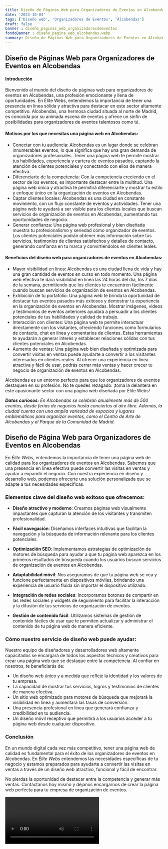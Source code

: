 ```yaml
---
title: Diseño de Páginas Web para Organizadores de Eventos en Alcobendas
date: '2023-10-04'
tags: ['Diseño web', 'Organizadores de Eventos', 'Alcobendas']
draft: false
banner : diseño_paginas_web_organizadoresdeeventos
fondoBanner : diseño_pagina_web_alcobendas.webp
summary: Diseño de Páginas Web para Organizadores de Eventos en Alcobendas
---
```


## Diseño de Páginas Web para Organizadores de Eventos en Alcobendas

#### Introducción
Bienvenido al mundo del diseño de páginas web para organizadores de eventos en Alcobendas, una profesión emocionante y llena de oportunidades. En Élite Webs, entendemos la importancia de tener una presencia en línea sólida y atractiva para destacar en este sector altamente competitivo. Alcobendas, una hermosa ciudad situada al norte de Madrid, es conocida por su animada escena de eventos y ofrece un sinfín de posibilidades para organizadores de eventos talentosos como tú.

#### Motivos por los que necesitas una página web en Alcobendas:
- Conectar con tu audiencia: Alcobendas es un lugar donde se celebran innumerables eventos, lo que significa que hay una gran demanda de organizadores profesionales. Tener una página web te permite mostrar tus habilidades, experiencia y cartera de eventos pasados, captando la atención de clientes potenciales y conectando con ellos de manera efectiva.
- Diferenciarte de la competencia: Con la competencia creciendo en el sector de los eventos, es importante destacar entre la multitud. Una página web única y atractiva te permitirá diferenciarte y mostrar tu estilo y enfoque único en la organización de eventos en Alcobendas.
- Captar clientes locales: Alcobendas es una ciudad en constante movimiento, con un flujo constante de eventos y actividades. Tener una página web te ayudará a ser visible para los clientes locales que buscan servicios de organización de eventos en Alcobendas, aumentando tus oportunidades de negocio.
- Generar confianza: Una página web profesional y bien diseñada muestra tu profesionalismo y seriedad como organizador de eventos. Los clientes potenciales podrán obtener más información sobre tus servicios, testimonios de clientes satisfechos y detalles de contacto, generando confianza en tu marca y convirtiéndolos en clientes leales.

#### Beneficios del diseño web para organizadores de eventos en Alcobendas:
- Mayor visibilidad en línea: Alcobendas es una ciudad llena de vida y hay una gran cantidad de eventos en curso en todo momento. Una página web efectiva te dará visibilidad en línea las 24 horas del día, los 7 días de la semana, permitiendo que los clientes te encuentren fácilmente cuando buscan servicios de organización de eventos en Alcobendas.
- Exhibición de tu portafolio: Una página web te brinda la oportunidad de destacar tus eventos pasados más exitosos y demostrar tu experiencia en la organización de eventos en Alcobendas. Mostrar imágenes, videos y testimonios de eventos anteriores ayudará a persuadir a los clientes potenciales de tus habilidades y calidad de trabajo.
- Interacción con clientes: Una página web te permite interactuar directamente con los visitantes, ofreciendo funciones como formularios de contacto, chat en línea y comentarios de clientes. Estas herramientas te ayudarán a generar interés y establecer relaciones sólidas con tus clientes potenciales en Alcobendas.
- Aumento de ventas: Una página web bien diseñada y optimizada para convertir visitas en ventas puede ayudarte a convertir a los visitantes interesados en clientes reales. Al ofrecer una experiencia en línea atractiva y fácil de usar, podrás cerrar más ventas y hacer crecer tu negocio de organización de eventos en Alcobendas.

Alcobendas es un entorno perfecto para que los organizadores de eventos destaquen en su profesión. No te quedes rezagado: ¡toma la delantera en este apasionante sector con una página web diseñada por Élite Webs!

_**Datos curiosos:** En Alcobendas se celebran anualmente más de 500 eventos, desde ferias de negocios hasta conciertos al aire libre. Además, la ciudad cuenta con una amplia variedad de espacios y lugares emblemáticos para organizar eventos, como el Centro de Arte de Alcobendas y el Parque de la Comunidad de Madrid._

<GifSeo />

<Cta />

## Diseño de Página Web para Organizadores de Eventos en Alcobendas

En *Élite Webs*, entendemos la importancia de tener una página web de calidad para los organizadores de eventos en Alcobendas. Sabemos que una presencia en línea efectiva puede convertir las visitas en ventas y ayudar a expandir el negocio. Con nuestra experiencia en diseño y desarrollo web, podemos ofrecerte una solución personalizada que se adapte a tus necesidades específicas.

### Elementos clave del diseño web exitoso que ofrecemos:

- **Diseño atractivo y moderno**: Creamos páginas web visualmente impactantes que capturan la atención de los visitantes y transmiten profesionalidad.

- **Fácil navegación**: Diseñamos interfaces intuitivas que facilitan la navegación y la búsqueda de información relevante para los clientes potenciales.

- **Optimización SEO**: Implementamos estrategias de optimización de motores de búsqueda para ayudar a que tu página web aparezca en los primeros resultados de búsqueda cuando los usuarios buscan servicios de organización de eventos en Alcobendas.

- **Adaptabilidad móvil**: Nos aseguramos de que tu página web se vea y funcione perfectamente en dispositivos móviles, brindando una experiencia de usuario fluida sin importar el dispositivo utilizado.

- **Integración de redes sociales**: Incorporamos botones de compartir en las redes sociales y widgets de seguimiento para facilitar la interacción y la difusión de tus servicios de organización de eventos.

- **Gestión de contenido fácil**: Utilizamos sistemas de gestión de contenido fáciles de usar que te permiten actualizar y administrar el contenido de tu página web de manera eficiente.

### Cómo nuestro servicio de diseño web puede ayudar:

Nuestro equipo de diseñadores y desarrolladores web altamente capacitados se encargará de todos los aspectos técnicos y creativos para crear una página web que se destaque entre la competencia. Al confiar en nosotros, te beneficiarás de:

- Un diseño web único y a medida que refleje la identidad y los valores de tu empresa.
- La capacidad de mostrar tus servicios, logros y testimonios de clientes de manera efectiva.
- Un sitio web optimizado para motores de búsqueda que mejorará la visibilidad en línea y aumentará las tasas de conversión.
- Una presencia profesional en línea que generará confianza y credibilidad en tu audiencia.
- Un diseño móvil receptivo que permitirá a los usuarios acceder a tu página web desde cualquier dispositivo.

### Conclusión

En un mundo digital cada vez más competitivo, tener una página web de calidad es fundamental para el éxito de los organizadores de eventos en Alcobendas. En *Élite Webs* entendemos las necesidades específicas de tu negocio y estamos preparados para ayudarte a convertir las visitas en ventas a través de un diseño web atractivo, funcional y fácil de encontrar.

No pierdas la oportunidad de destacar entre la competencia y generar más ventas. Contáctanos hoy mismo y déjanos encargarnos de crear la página web perfecta para tu empresa de organización de eventos.

<Video />

<CtaBot job='Organizadores de Eventos' city='Alcobendas'/>

<Gmaps query='Alcobendas+españa+maps' />